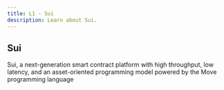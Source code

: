 ```yaml
---
title: L1 - Sui
description: Learn about Sui.
---
```


## Sui

Sui, a next-generation smart contract platform with high throughput, low latency, and an asset-oriented programming model powered by the Move programming language
